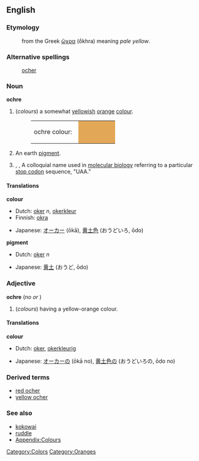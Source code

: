 {{Wikipedia}}
==English==

===Etymology===
:from the Greek [[ὤχρα]] (ṓkhra) meaning ''pale yellow''.

===Alternative spellings===
:[[ocher]]

===Noun===
'''ochre'''

# (''colours'')  a somewhat [[yellow]]ish [[orange]] [[color|colour]].
#:<table><tr><td>ochre colour: &nbsp;</td><td bgcolor="#E3A857" width="80">&nbsp; </td></tr></table>
# An earth [[pigment]].
# {{biology}}, {{genetics}}, {{biochemistry}} A colloquial name used in [[molecular biology]] referring to a particular [[stop codon]] sequence, "UAA."

====Translations====
'''colour'''
{{top}}
*Dutch: [[oker]] ''n'', [[okerkleur]]
*Finnish: [[okra]]
{{mid}}
*Japanese: [[オーカー]] (ōkā), [[黄土色]] (おうどいろ, ōdo)
{{bottom}}

'''pigment'''
{{top}}
*Dutch: [[oker]] ''n''
{{mid}}
*Japanese: [[黄土]] (おうど, ōdo)
{{bottom}}

===Adjective===
'''ochre'''  (''no'' {{compar}} ''or'' {{superl}})

# (''colours'')   having a yellow-orange colour.

====Translations====
'''colour'''
{{top}}
*Dutch: [[oker]], [[okerkleurig]]
{{mid}}
*Japanese: [[オーカー]]の (ōkā no), [[黄土色]]の (おうどいろの, ōdo no)
{{bottom}}

===Derived terms===
*[[red ocher]]
*[[yellow ocher]]

===See also===
*[[kokowai]]
*[[ruddle]]
*[[Wiktionary_Appendix:Colours|Appendix:Colours]]

[[Category:Colors]]
[[Category:Oranges]]

<!--[[it:ocher]]-->